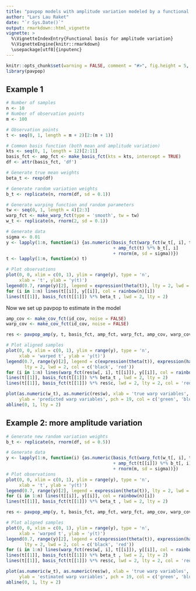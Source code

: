 ```yaml
---
title: "pavpop models with amplitude variation modeled by a functional basis"
author: "Lars Lau Raket"
date: "`r Sys.Date()`"
output: rmarkdown::html_vignette
vignette: >
  %\VignetteIndexEntry{Functional basis for amplitude variation}
  %\VignetteEngine{knitr::rmarkdown}
  \usepackage[utf8]{inputenc}
---
```

```r
knitr::opts_chunk$set(warning = FALSE, comment = "#>", fig.height = 5, fig.width = 7)
library(pavpop)
```

## Example 1

```r
# Number of samples
n <- 10 
# Number of observation points
m <- 100 

# Observation points
t <- seq(0, 1, length = m + 2)[2:(m + 1)] 

# Common basis function (both mean and amplitude variation)
kts <- seq(0, 1, length = 12)[2:11]
basis_fct <- amp_fct <- make_basis_fct(kts = kts, intercept = TRUE)
df <- attr(basis_fct, 'df')

# Generate true mean weights 
beta_t <- rexp(df)

# Generate random variation weights
b_t <- replicate(n, rnorm(df, sd = 0.1))

# Generate warping function and random parameters
tw <- seq(0, 1, length = 4)[2:3]
warp_fct <- make_warp_fct(type = 'smooth', tw = tw)
w_t <- replicate(n, rnorm(2, sd = 0.1))

# Generate data
sigma <- 0.01
y <- lapply(1:n, function(i) {as.numeric(basis_fct(warp_fct(w_t[, i], t)) %*% beta_t 
                                         + amp_fct(t) %*% b_t[, i] 
                                         + rnorm(m, sd = sigma))}) 
t <- lapply(1:n, function(x) t)

# Plot observations
plot(0, 0, xlim = c(0, 1), ylim = range(y), type = 'n', 
     xlab = 't', ylab = 'y(t)')
legend(0.7, range(y)[2], legend = expression(theta(t)), lty = 2, lwd = 2)
for (i in 1:n) lines(t[[i]], y[[i]], col = rainbow(n)[i])
lines(t[[1]], basis_fct(t[[1]]) %*% beta_t , lwd = 2, lty = 2)
```

Now we set up pavpop to estimate in the model
```r

amp_cov <- make_cov_fct(id_cov, noise = FALSE)
warp_cov <- make_cov_fct(id_cov, noise = FALSE)

res <- pavpop_amp(y, t, basis_fct, amp_fct, warp_fct, amp_cov, warp_cov, iter = c(10, 10))

# Plot aligned samples
plot(0, 0, xlim = c(0, 1), ylim = range(y), type = 'n', 
     xlab = 'warped t', ylab = 'y(t)')
legend(0.7, range(y)[2], legend = c(expression(theta(t)), expression(hat(theta)(t))), 
       lty = 2, lwd = 2, col = c('black', 'red'))
for (i in 1:n) lines(warp_fct(res$w[, i], t[[i]]), y[[i]], col = rainbow(n)[i])
lines(t[[1]], basis_fct(t[[1]]) %*% beta_t , lwd = 2, lty = 2)
lines(t[[1]], basis_fct(t[[1]]) %*% res$c, lwd = 2, lty = 2, col = 'red')

plot(as.numeric(w_t), as.numeric(res$w), xlab = 'true warp variables', 
     ylab = 'predicted warp variables', pch = 19, col = c('green', 'blue'))
abline(0, 1, lty = 2)
```



## Example 2: more amplitude variation

```r
# Generate new random variation weights
b_t <- replicate(n, rnorm(df, sd = 0.5))

# Generate data
y <- lapply(1:n, function(i) {as.numeric(basis_fct(warp_fct(w_t[, i], t[[i]])) %*% beta_t 
                                         + amp_fct(t[[i]]) %*% b_t[, i] 
                                         + rnorm(m, sd = sigma))}) 
# Plot observations
plot(0, 0, xlim = c(0, 1), ylim = range(y), type = 'n', 
     xlab = 't', ylab = 'y(t)')
legend(0.7, range(y)[2], legend = expression(theta(t)), lty = 2, lwd = 2)
for (i in 1:n) lines(t[[i]], y[[i]], col = rainbow(n)[i])
lines(t[[1]], basis_fct(t[[1]]) %*% beta_t , lwd = 2, lty = 2)

res <- pavpop_amp(y, t, basis_fct, amp_fct, warp_fct, amp_cov, warp_cov, iter = c(10, 10))

# Plot aligned samples
plot(0, 0, xlim = c(0, 1), ylim = range(y), type = 'n', 
     xlab = 'warped t', ylab = 'y(t)')
legend(0.7, range(y)[2], legend = c(expression(theta(t)), expression(hat(theta)(t))), 
       lty = 2, lwd = 2, col = c('black', 'red'))
for (i in 1:n) lines(warp_fct(res$w[, i], t[[i]]), y[[i]], col = rainbow(n)[i])
lines(t[[1]], basis_fct(t[[1]]) %*% beta_t , lwd = 2, lty = 2)
lines(t[[1]], basis_fct(t[[1]]) %*% res$c, lwd = 2, lty = 2, col = 'red')

plot(as.numeric(w_t), as.numeric(res$w), xlab = 'true warp variables', 
     ylab = 'estimated warp variables', pch = 19, col = c('green', 'blue'))
abline(0, 1, lty = 2)
```

